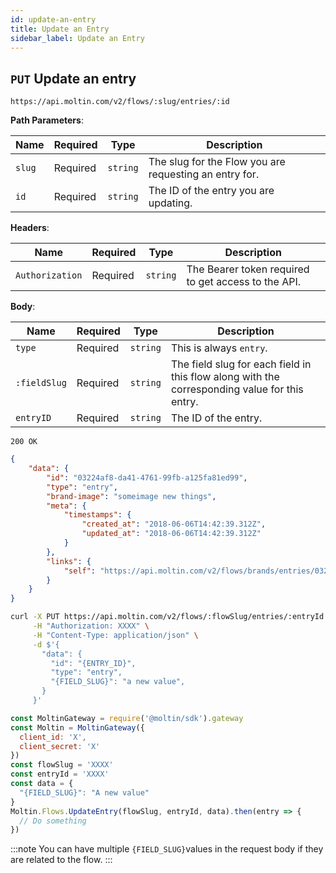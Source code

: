 ```yaml
---
id: update-an-entry
title: Update an Entry
sidebar_label: Update an Entry
---
```


## `PUT` Update an entry

```http
https://api.moltin.com/v2/flows/:slug/entries/:id
```

<!--DOCUSAURUS_CODE_TABS-->

<!-- Request -->

**Path Parameters**:

| Name | Required | Type | Description |
| --- | --- | --- | --- |
| `slug` | Required | `string` | The slug for the Flow you are requesting an entry for. |
| `id` | Required | `string` | The ID of the entry you are updating. |

**Headers**:

| Name | Required | Type | Description |
| --- | --- | --- | --- |
| `Authorization` | Required | `string` | The Bearer token required to get access to the API. |

**Body**:

| Name | Required | Type | Description |
| --- | --- | --- | --- |
| `type` | Required | `string` | This is always `entry`. |
| `:fieldSlug` | Required | `string` | The field slug for each field in this flow along with the corresponding value for this entry. |
| `entryID` | Required | `string` | The ID of the entry. |


<!-- Response -->

`200 OK`


```json
{
    "data": {
        "id": "03224af8-da41-4761-99fb-a125fa81ed99",
        "type": "entry",
        "brand-image": "someimage new things",
        "meta": {
            "timestamps": {
                "created_at": "2018-06-06T14:42:39.312Z",
                "updated_at": "2018-06-06T14:42:39.312Z"
            }
        },
        "links": {
            "self": "https://api.moltin.com/v2/flows/brands/entries/03224af8-da41-4761-99fb-a125fa81ed99"
        }
    }
}
```

<!--END_DOCUSAURUS_CODE_TABS-->

<!--DOCUSAURUS_CODE_TABS-->

<!--cURL-->

```bash
curl -X PUT https://api.moltin.com/v2/flows/:flowSlug/entries/:entryId \
     -H "Authorization: XXXX" \
     -H "Content-Type: application/json" \
     -d $'{
       "data": {
         "id": "{ENTRY_ID}",
         "type": "entry",
         "{FIELD_SLUG}": "a new value",
       }
     }'
```

<!--JavaScript SDK-->

```javascript
const MoltinGateway = require('@moltin/sdk').gateway
const Moltin = MoltinGateway({
  client_id: 'X',
  client_secret: 'X'
})
const flowSlug = 'XXXX'
const entryId = 'XXXX'
const data = {
  "{FIELD_SLUG}": "A new value"
}
Moltin.Flows.UpdateEntry(flowSlug, entryId, data).then(entry => {
  // Do something
})
```

<!--END_DOCUSAURUS_CODE_TABS-->

:::note
You can have multiple `{FIELD_SLUG}`values in the request body if they are related to the flow.
:::
